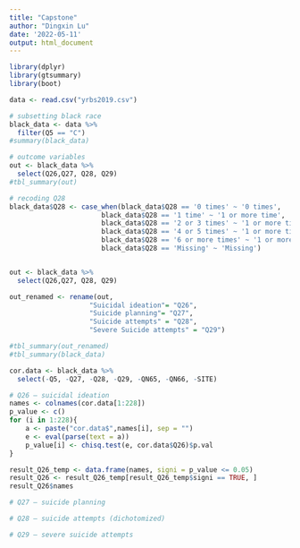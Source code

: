 ```yaml
---
title: "Capstone"
author: "Dingxin Lu"
date: '2022-05-11'
output: html_document
---
```


```r
library(dplyr)
library(gtsummary)
library(boot)

data <- read.csv("yrbs2019.csv")
```

```r
# subsetting black race
black_data <- data %>%
  filter(Q5 == "C")
#summary(black_data)

# outcome variables
out <- black_data %>%
  select(Q26,Q27, Q28, Q29)
#tbl_summary(out)

# recoding Q28
black_data$Q28 <- case_when(black_data$Q28 == '0 times' ~ '0 times',
                       black_data$Q28 == '1 time' ~ '1 or more time',
                       black_data$Q28 == '2 or 3 times' ~ '1 or more time',
                       black_data$Q28 == '4 or 5 times' ~ '1 or more time',
                       black_data$Q28 == '6 or more times' ~ '1 or more time',
                       black_data$Q28 == 'Missing' ~ 'Missing')


out <- black_data %>%
  select(Q26,Q27, Q28, Q29)

out_renamed <- rename(out,
                    "Suicidal ideation"= "Q26",
                    "Suicide planning"= "Q27",
                    "Suicide attempts" = "Q28",
                    "Severe Suicide attempts" = "Q29")

#tbl_summary(out_renamed)
#tbl_summary(black_data)
```

```r
cor.data <- black_data %>%
  select(-Q5, -Q27, -Q28, -Q29, -QN65, -QN66, -SITE)

# Q26 — suicidal ideation
names <- colnames(cor.data[1:228])
p_value <- c()
for (i in 1:228){
    a <- paste("cor.data$",names[i], sep = "")
    e <- eval(parse(text = a))
    p_value[i] <- chisq.test(e, cor.data$Q26)$p.val
}

result_Q26_temp <- data.frame(names, signi = p_value <= 0.05)
result_Q26 <- result_Q26_temp[result_Q26_temp$signi == TRUE, ]
result_Q26$names
```


```r
# Q27 — suicide planning

```

```r
# Q28 — suicide attempts (dichotomized)

```

```r
# Q29 — severe suicide attempts

```

